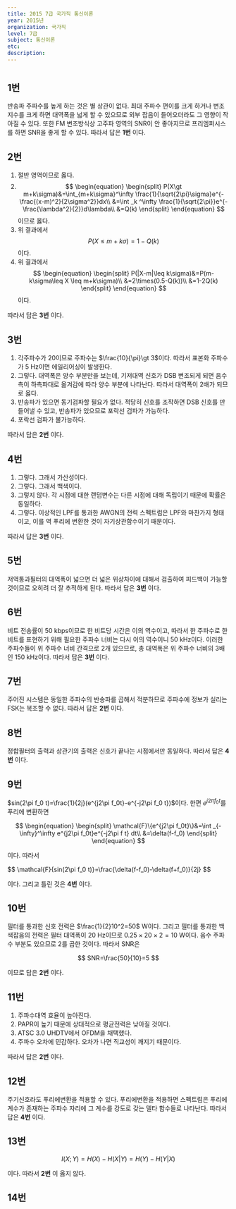 ```yaml
---
title: 2015 7급 국가직 통신이론
year: 2015년
organization: 국가직
level: 7급
subject: 통신이론
etc:
description:
---
```


#

## 1번

반송파 주파수를 높게 하는 것은 별 상관이 없다. 최대 주파수 편이를 크게 하거나 변조지수를 크게 하면 대역폭을 넓게 할 수 있으므로 외부 잡음이 들어오더라도 그 영향이 작아질 수 있다.
또한 FM 변조방식상 고주파 영역의 SNR이 안 좋아지므로 프리엠퍼시스를 하면 SNR을 좋게 할 수 있다. 따라서 답은 **1번** 이다.

## 2번

1. 절반 영역이므로 옳다.
2. $$
   \begin{equation}
   \begin{split}
   P(X\gt m+k\sigma)&=\int_{m+k\sigma}^\infty \frac{1}{\sqrt{2\pi}\sigma}e^{-\frac{(x-m)^2}{2\sigma^2}}dx\\
   &=\int _k ^\infty \frac{1}{\sqrt{2\pi}}e^{-\frac{\lambda^2}{2}}d\lambda\\
   &=Q(k)
   \end{split}
   \end{equation}
   $$
   이므로 옳다.
3. 위 결과에서
   $$
   P(X\leq m+k\sigma)=1-Q(k)
   $$
   이다.
4. 위 결과에서
   $$
   \begin{equation}
   \begin{split}
   P(|X-m|\leq k\sigma)&=P(m-k\sigma\leq X \leq m+k\sigma)\\
   &=2\times(0.5-Q(k))\\
   &=1-2Q(k)
   \end{split}
   \end{equation}
   $$
   이다.

따라서 답은 **3번** 이다.

## 3번

1. 각주파수가 20이므로 주파수는 $\frac{10}{\pi}\gt 3$이다. 따라서 표본화 주파수가 5 Hz이면 에일리어싱이 발생한다.
2. 그렇다. 대역폭은 양수 부분만을 보는데, 기저대역 신호가 DSB 변조되게 되면 음수 측이 하측파대로 옮겨감에 따라 양수 부분에 나타난다. 따라서 대역폭이 2배가 되므로 옳다.
3. 반송파가 있으면 동기검파할 필요가 없다. 적당히 신호를 조작하면 DSB 신호를 만들어낼 수 있고, 반송파가 있으므로 포락선 검파가 가능하다.
4. 포락선 검파가 불가능하다.

따라서 답은 **2번** 이다.

## 4번

1. 그렇다. 그래서 가산성이다.
2. 그렇다. 그래서 백색이다.
3. 그렇지 않다. 각 시점에 대한 랜덤변수는 다른 시점에 대해 독립이기 때문에 확률은 동일하다.
4. 그렇다. 이상적인 LPF를 통과한 AWGN의 전력 스펙트럼은 LPF와 마찬가지 형태이고, 이를 역 푸리에 변환한 것이 자기상관함수이기 때문이다.

따라서 답은 **3번** 이다.

## 5번

저역통과필터의 대역폭이 넓으면 더 넓은 위상차이에 대해서 검출하여 피드백이 가능할 것이므로 오히려 더 잘 추적하게 된다. 따라서 답은 **3번** 이다.

## 6번

비트 전송률이 50 kbps이므로 한 비트당 시간은 이의 역수이고, 따라서 한 주파수로 한 비트를 표현하기 위해 필요한 주파수 너비는 다시 이의 역수이니 50 kHz이다.
이러한 주파수들이 위 주파수 너비 간격으로 2개 있으므로, 총 대역폭은 위 주파수 너비의 3배인 150 kHz이다. 따라서 답은 **3번** 이다.

## 7번

주어진 시스템은 동일한 주파수의 반송파를 곱해서 적분하므로 주파수에 정보가 실리는 FSK는 복조할 수 없다. 따라서 답은 **2번** 이다.

## 8번

정합필터의 출력과 상관기의 출력은 신호가 끝나는 시점에서만 동일하다. 따라서 답은 **4번** 이다.

## 9번

$sin(2\pi f_0 t)=\frac{1}{2j}(e^{j2\pi f_0t}-e^{-j2\pi f_0 t})$이다. 한편 $e^{j2\pi f_0 t}$를 푸리에 변환하면

$$
\begin{equation}
\begin{split}
\mathcal{F}\{e^{j2\pi f_0t}\}&=\int _{-\infty}^\infty e^{j2\pi f_0t}e^{-j2\pi f t} dt\\
&=\delta(f-f_0)
\end{split}
\end{equation}
$$

이다. 따라서

$$
\mathcal{F}\{sin(2\pi f_0 t)}=\frac{\delta(f-f_0)-\delta(f+f_0)}{2j}
$$

이다. 그리고 틀린 것은 **4번** 이다.

## 10번

필터를 통과한 신호 전력은 $\frac{1}{2}10^2=50$ W이다. 그리고 필터를 통과한 백색잡음의 전력은 필터 대역폭이 20 Hz이므로 $0.25\times 20\times 2=10$ W이다. 음수 주파수 부분도 있으므로 2를 곱한 것이다.
따라서 SNR은

$$
SNR=\frac{50}{10}=5
$$

이므로 답은 **2번** 이다.

## 11번

1. 주파수대역 효율이 높아진다.
2. PAPR이 높기 때문에 상대적으로 평균전력은 낮아질 것이다.
3. ATSC 3.0 UHDTV에서 OFDM을 채택했다.
4. 주파수 오차에 민감하다. 오차가 나면 직교성이 깨지기 때문이다.

따라서 답은 **2번** 이다.

## 12번

주기신호라도 푸리에변환을 적용할 수 있다. 푸리에변환을 적용하면 스펙트럼은 푸리에 계수가 존재하는 주파수 자리에 그 계수를 강도로 갖는 델타 함수들로 나타난다. 따라서 답은 **4번** 이다.

## 13번

$$
I(X;Y)=H(X)-H(X|Y)=H(Y)-H(Y|X)
$$

이다. 따라서 **2번** 이 옳지 않다.

## 14번

